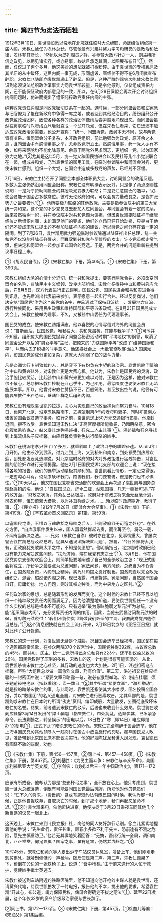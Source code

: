 ```yaml
---
---
---
```

title: 第四节为宪法而牺牲
---



1912年3月10日，袁世凯如愿以偿地在北京就任临时大总统职，命唐绍仪组织第一届内阁，宋教仁被任为农林总长。尽管他最有兴趣并努力学习和研究的是政治和法律，农林非其所长，“然犹以为既列阁员之群，亦参赞大政方针之一人，则主持所信之政见，以期见诸实行，或亦易事，故姑且承乏其间，以图展布有日”①。然而，仅仅过了两个多月，他这美妙的想法就被打得粉碎。由于袁世凯的专横跋扈及其爪牙的从中破坏，这届内阁一事无成，形同虚设，唐绍仪不得不在6月间就宣布辞职，宋教仁也随即向袁世凯递上了辞呈。但是，这种严酷的现实未能使宋教仁意识到必须设法组织政治军事实力同袁世凯较量，只是令他感到，仅仅组成责任内阁，还不能保证政府内部意见的一致，所以，在6月28日同盟会再次开会讨论组织内阁问题时，他进而提出了组织纯粹政党责任内阁的主张。

纯粹政党责任内阁是同政党密切联系在一起的。这时候，一部分同盟会员和立宪派与旧官僚为了能在新政府中争得一席之地，或者达到其他政治目的，纷纷组织公开政党或政治团体，致使各种各样的政治团体像雨后春笋般地涌现出来。而同盟会虽然在南京临时政府成立以后就变成一个公开政党，但在宋教仁看来，它已远远不能适应政党政治的需要。他公开宣称：“统一、同盟两党，政纲本无不同，故与两党皆有关系。惟同盟会分子复杂，本非政党组织，前此勉强改为政党，原非余之本意；且同盟会多有感情用事之举，尤非政党所宜出。然感情用事，统一党人亦有不免，如将来两党均不能化除意见，余意于两党外另求同志，更组织一党，以为国家效力之地。”②尤其是这年5月，统一党又和国民协进会以及民社等几个小党派联合在一起，组成共和党，充当袁世凯的御用工具，在临时参议院中和同盟会对抗，更使宋教仁感到，组织一个大党，在国会中造成多数党的声势，已经刻不容缓。

7月16日，宋教仁主持召开了同盟会本部全体职员大会，讨论同盟会的改组问题。多数人主张仍然沿用同盟会旧称，宋教仁没有明确表示反对，只是作了两点原则性说明：一是对于赞助同盟会的其他政党要极力联络；二是要注意国会的选举，“必使会员能于国会占多数席位。彼时无论政府如何，可以会员力量改良之，是皆扩张势力之最要者也”①。他所要极力联络的其他政党，主要是指参议院中的第三大党统一共和党。这个党的不少党员过去都加入过同盟会，与同盟会有着一定的联系，后来虽然独树一帜，并在参议院中对共和党颇为偏袒，但因袁世凯要陆征祥于继唐绍仪之后组织内阁，未能满足他们的要求，他们的立场已经开始动摇，只是由于他们还不赞成宋教仁提出的不参加陆征祥内阁的建议，所以两党之间仍存在着一定的隔阂。到了7月26日，袁世凯用武力强迫临时参议院通过陆征祥出任总理，统一共和党不仅没能将陆征祥否决，而且受到共和党与军警界的攻击，许多党员都非常气愤，便决定和同盟会一起参加正式国会的竞选。于是，两党合并的问题重新被提到议事日程上来。

①《胡汉民自传》。②《宋教仁集》下册，第405页。①《宋教仁集》下册，第390页。

宋教仁组织大党的心情十分迫切。统一共和党提出，要实行两党合并，必须改变同盟会的名称，废除民主主义纲领，改良内部组织。宋教仁征得孙中山和黄兴的应允后，在8月5日，双方代表进行正式谈判。国民公党、国民共进会和共和实进会得到讯息，也先后派出代表前来参加，表示愿意一起实行合并。经过反复商讨，他们决定以“国民党”作为这个新党的名字，并且通过了保持政治统一、发展地方自治、厉行种族同化、采用民生政策和维持国际和平等五条政纲。在8月25日国民党成立大会上，宋教仁被举为理事，不久，又被孙中山委任为代理理事长。

国民党的成立，使宋教仁踌躇满志。他以喜悦的心情写信对海外的同盟会员说：“自斯而后，民国政党，唯我独大，共和党虽横，其能与我争乎？”①可他并不知道，组织庞大的国民党抛弃了同盟会秘密活动时期“平均地权”的纲领，取消了同盟会公开以后的“男女平等”主张，把原来的“力谋国际平等”改成了“维持国际和平”，从而失去了积极的斗争意义。他还把社会上一大批官僚政客也拉入国民党内，使国民党的成分更加复杂，这就大大削弱了它的战斗力量。

凡是企图实行专制独裁的人，总是容不下有抱负有才望的政治家。袁世凯除了蒙骗孙中山和黄兴以外，对宋教仁更是大费心机。他认为，宋教仁是国民党的灵魂，政治手腕比较灵活，比起孙中山和黄兴来更加难以对付。正是因为这样，他对宋教仁很不放心，总想把宋教仁控制在自己手中，为己所用，最低限度也要使宋教仁无法施展本事。所以，他曾对宋教仁赞扬不已，百般笼络，甚至放出空气说，他很有可能要宋教仁出任总理，继陆征祥之后组织内阁。

宋教仁没有理睬袁世凯的拉拢，决心为实现自己的政治抱负而努力奋斗。10月18日，他离开北京，沿京汉铁路南下，去探望别离8年的老母和妻子，同时布置南方诸省的国会议员选举事务。临行之前，袁世凯送上50万元交通银行支票，他原封退回，拒不收受。袁世凯知道宋教仁决“非高官厚禄所能收买，乃暗萌杀意，密令心腹赵秉钧谋之。赵又委其走狗洪述祖、程克二人主其事”①。洪述祖和程克寻找到上海流氓头子应桂馨，由应桂馨负责物色执行暗杀的凶手。

宋教仁在桃源老家只住了1个多月，就重新踏上了政治斗争的巇崄征途。从1913年1月开始，他由长沙到武汉，过九江到上海，又到杭州和南京，到处都受到热烈欢迎，到处都发表竞选演说，对北京临时政府的对内对外政策进行猛烈抨击，对袁世凯的阴险奸诈进行无情揭露。他在2月1日国民党湖北支部的欢迎会上说：“现在接得各地的报告，我们的选举运动是极其顺利的。袁世凯看此情形，一定忌克得很，一定要勾心斗角，设法来破坏我们，陷害我们，我们要警惕，但是我们也不必惧怯。”②10天以后，他又在国民党鄂省交通部的欢迎会上再次点了袁世凯与国务总理赵秉钧的名，他说：“自民国成立，迄今二载，纵观国事，几无一善状可述。”在内政方面，“财政之状况，其紊乱已达极度，政府对于财政之将来全无丝毫计划，司农仰屋，惟知倚赖大借款，以为补苴弥缝之术。……殆以临时政府期近，敷衍了事，①《民立报》1912年7月28日《同盟会大会纪事》。①《宋教仁集》下册，第419页。②《辛亥革命首义回忆录》第1辑，第59页。

以塞国民之责，不惜以万难收拾之局贻之后人，此则政府罪无可逭之处也”。在外交方面，“自库俄事件发生以来，国人嚣嚣然群起诘责，而荏苒至今，将及一载，不闻有当解决之法。……兄弟（宋教仁自称）彼时亦在北京，见事情重大，曾屡次警告袁世凯总统及赵总理，促其从速设法解决此问题”。然而，“今日外蒙将非我有，而政府犹处歌舞太平之中，不知是何思想”。他明确指出，北京临时政府已经没有能力来解决这些问题，“扶危济倾，端在我党有志之士”①。3月9日，他在国民党南京支部的欢迎会上，则简单扼要地阐述了自己的全部政治主张：“现正式国会将成立，所纷争之最要点为总统问题，宪法问题，地方问题。总统当为不负责任，由国务院负责，内阁制之精神，实为共和国之良好制也。国务院宜以完全政党组织之，混合、超然诸内阁之弊，现已发露，毋庸赘述。宪法问题，当然属于国会自订，毋庸纷扰。地方问题，则分其权之种类，而为中央地方之区别。”②

任何政治家的思想，总是随着形势的发展而变化。这个时候的宋教仁已经不再以组织一个纯粹政党责任内阁而满足了。因为他清楚地知道，要使袁世凯担任一个没有什么实权的总统是根本不可能的，只有选举“最为愚昧脆弱之黎元洪”为总统，才能“组织同志内阁”，充分发挥责任内阁的作用。因此，当他去武昌访问黎元洪的时候，就对黎元洪说过：“我们不能使袁世凯做我们听话的工具，我要我党党员选你当总统。”①这个消息很快就在社会上流传开来，2月18日北京的《亚细亚日报》就对此作了公开报道。

宋教仁的这一计划，对袁世凯无疑是个威胁，况且国会选举已经揭晓，国民党在每个选区都高奏凯歌，在参众两院870个议席当中，国民党独得392席，占议席总数的45％，而共和、民主、统一三党所得议席总和只有223个，还不到议席总数的26％，国民党取得了压倒的多数，宋教仁的这一计划是很有可能实现的。从此，袁世凯杀害宋教仁之心益坚，其行动的速度也大大加快。2月1日，洪述祖密电应桂馨，声称“大题目总以做一篇激烈文章，乃有价值”。第二天，洪述祖又在给应桂馨的一封密函中说：“紧要文章已略露一句，说必有激烈举动。弟（指应桂馨）须于题前径电老赵（指赵秉钧），索一数目。”②其中所谓“紧要文章”，“激烈举动”，就是指的暗杀宋教仁的事。与此同时，袁世凯还指使其大小喽啰，匿名投稿全国各报，并以“救国团”的名义通电全国，对宋教仁进行恶毒攻击。尤其卑鄙的是，袁世凯购求宋教仁在日本时的所谓“劣史”资料，编印成册，大量散发，妄图彻底毁坏宋教仁的名誉。结果，前者遭到宋教仁的驳斥，后者也未收到什么效果。袁世凯在收到应桂馨3月14日发出的“梁山匪魁（指宋教仁），四处扰乱，危险实甚，已发紧急命令，设法剿捕之，转呈候示”的密电以后，18日拍了“寒（即14日）电应即照办”的复电①，正式下达了暗杀宋教仁的命令。宋教仁完全陶醉于国会选举，他在上海与国民党的其他领导人一起商讨在国会中应当施行的党略，起草国民党大政见，准备带到北京国民党本部议决实行。他的好友陈犹龙和谭人凤发现，袁世凯已有图谋不轨的端倪，劝他

①《宋教仁集》下册，第456—457页。②同上书，第457—458页。①《宋教仁集》下册，第467页。②刘基胜：《为民主而斗争：宋教仁与辛亥革命》，美国加利福尼亚大学英文版。①李剑农：《戊戌以后三十年中国政治史》，第171—172页。

应该有所戒备，他却认为那是“蛇影杯弓之事”，全不放在心上。他只考虑到，袁世凯一旦大总统落选，倒很有可能要同国民党最后摊牌，所以他对他的党员们说：“在不久的将来，（袁世凯）容或有撕毁约法背叛民国的时候，我认为那个时候，正是他自掘坟墓，自取灭亡的时候。到了那个地步，我们再起来革命不迟。”②这时袁世凯来电，催他赶快进京，他便决定于3月20日乘夜车同其他几个新当选的议员一起北上。

这天晚上，宋教仁来到《民立报》社，向他的同人友好辞行话别。徐血儿紧紧地握着他的手说：“先生此行，责任甚重，顾宵小多欲不利于先生，恐前途有不测之危险，愿先生慎重防卫。”他若无其事地笑着回答：“无妨，吾此行统一全局，调和南北，正正堂堂，何足畏惧？国家之事，虽有危害，仍然并力赴之。”③

10时45分，宋教仁和黄兴等人走出沪宁车站议员休息室，准备上车。他们刚刚走到剪票处，就听到低低的一声枪响，随后便是第二声、第三声。宋教仁摇晃了一下，便倒在旁边的一张铁椅子上，说道：“吾中枪矣。”由于前来送行的人忙于救护，竟使凶手武士英逃去。

宋教仁被送到车站附近的铁路医院里，他不知道向他开枪的主谋人就是袁世凯，还请黄兴代笔，给袁世凯拍发了一封电报，报告他的不幸，提出他的要求，希望袁世凯“开诚心，布公道，竭力保障民权，俾国会得确定不拔之宪法”①。延至22日凌晨，这个年仅32岁的资产阶级政治家便与世长辞了。

②同上书，第172—173页。③《宋教仁集》下册，第457页。①徐血儿等编：《宋渔父》第1集后编。